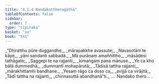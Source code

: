 ```yaml
---
title: "4.1.4 Nandakattheragāthā"
tableOfContents: false
sidebar:
  order: 7
type: "tipitaka"
basket: "su"
book: "th1"
---
```



<DynamicBreadcrumb />

<Division number="279" book="th1">

<Paragraph number="518" type="verses" book="th1">
_“Dhiratthu pūre duggandhe,_  
_mārapakkhe avassute;_  
_Navasotāni te kāye,_  
_yāni sandanti sabbadā._  

</Paragraph>

</Division>
<Division number="280" book="th1">

<Paragraph number="519" type="verses" book="th1">
_Mā purāṇaṃ amaññittho,_  
_māsādesi tathāgate;_  
_Saggepi te na rajjanti,_  
_kimaṅgaṃ pana mānuse._  

</Paragraph>

</Division>
<Division number="281" book="th1">

<Paragraph number="520" type="verses" book="th1">
_Ye ca kho bālā dummedhā,_  
_dummantī mohapārutā;_  
_Tādisā tattha rajjanti,_  
_mārakhittamhi bandhane._  

</Paragraph>

</Division>
<Division number="282" book="th1">

<Paragraph number="521" type="verses" book="th1">
_Yesaṃ rāgo ca doso ca,_  
_avijjā ca virājitā;_  
_Tādī tattha na rajjanti,_  
_chinnasuttā abandhanā”ti._  


</Paragraph>
</Division>

<Paragraph number="522" type="center" book="th1">
…  Nandako thero… .
</Paragraph>
